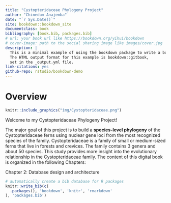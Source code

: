 ```yaml
--- 
title: "Cystopteridaceae Phylogeny Project"
author: "Chinedum Anajemba"
date: "`r Sys.Date()`"
site: bookdown::bookdown_site
documentclass: book
bibliography: [book.bib, packages.bib]
# url: your book url like https://bookdown.org/yihui/bookdown
# cover-image: path to the social sharing image like images/cover.jpg
description: |
  This is a minimal example of using the bookdown package to write a book.
  The HTML output format for this example is bookdown::gitbook,
  set in the _output.yml file.
link-citations: yes
github-repo: rstudio/bookdown-demo
---
```


# Overview

```r

knitr::include_graphics("img/Cystopteridaceae.png")

```

Welcome to my Cystopteridaceae Phylogeny Project!

The major goal of this project is to build a **species-level phylogeny** of the Cystopteridaceae ferns using nuclear gene loci from the most recognized species of the family. Cystopteridaceae is a family of small or medium-sized ferns that live in forests and crevices. The family contains 3 genera and about 50 species. This study provides more insight into the evolutionary relationship in the Cystopteridaceae family. 
The content of this digital book is organized in the following Chapters:

Chapter 2: Database design and architecture


```r
# automatically create a bib database for R packages
knitr::write_bib(c(
  .packages(), 'bookdown', 'knitr', 'rmarkdown'
), 'packages.bib')
```
